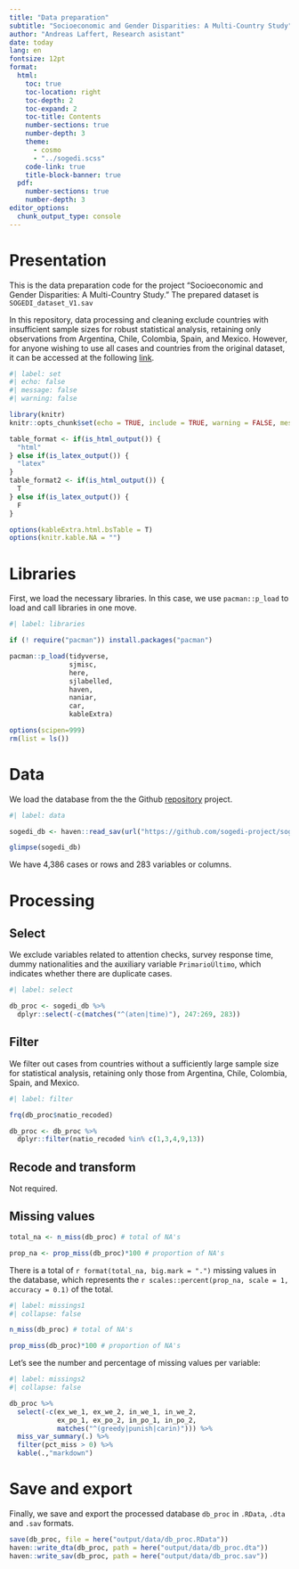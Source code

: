 ```yaml
---
title: "Data preparation"
subtitle: "Socioeconomic and Gender Disparities: A Multi-Country Study"
author: "Andreas Laffert, Research asistant"
date: today
lang: en
fontsize: 12pt
format:
  html:
    toc: true
    toc-location: right
    toc-depth: 2
    toc-expand: 2
    toc-title: Contents
    number-sections: true
    number-depth: 3
    theme:
      - cosmo
      - "../sogedi.scss"
    code-link: true
    title-block-banner: true
  pdf:
    number-sections: true
    number-depth: 3
editor_options: 
  chunk_output_type: console
---
```


# Presentation

This is the data preparation code for the project "Socioeconomic and Gender Disparities: A Multi-Country Study." The prepared dataset is `SOGEDI_dataset_V1.sav`

In this repository, data processing and cleaning exclude countries with insufficient sample sizes for robust statistical analysis, retaining only observations from Argentina, Chile, Colombia, Spain, and Mexico. However, for anyone wishing to use all cases and countries from the original dataset, it can be accessed at the following [link](https://osf.io/nv6rs/).

```r
#| label: set
#| echo: false
#| message: false
#| warning: false

library(knitr)
knitr::opts_chunk$set(echo = TRUE, include = TRUE, warning = FALSE, message = FALSE)

table_format <- if(is_html_output()) {
  "html"
} else if(is_latex_output()) {
  "latex"
}
table_format2 <- if(is_html_output()) {
  T
} else if(is_latex_output()) {
  F
}

options(kableExtra.html.bsTable = T)
options(knitr.kable.NA = "")
```

# Libraries

First, we load the necessary libraries. In this case, we use `pacman::p_load` to load and call libraries in one move.

```r
#| label: libraries

if (! require("pacman")) install.packages("pacman")

pacman::p_load(tidyverse,
               sjmisc, 
               here,
               sjlabelled,
               haven,
               naniar,
               car,
               kableExtra)

options(scipen=999)
rm(list = ls())

```

# Data

We load the database from the the Github [repository](https://github.com/sogedi-project/sogedi-data/tree/main/input/data) project. 

```r
#| label: data

sogedi_db <- haven::read_sav(url("https://github.com/sogedi-project/sogedi-data/raw/refs/heads/main/input/data/original/SOGEDI_dataset_V1.sav"), user_na = T)

glimpse(sogedi_db)
```

We have 4,386 cases or rows and 283 variables or columns.

# Processing

## Select

We exclude variables related to attention checks, survey response time, dummy nationalities and the auxiliary variable `PrimarioÚltimo`, which indicates whether there are duplicate cases.

```r
#| label: select

db_proc <- sogedi_db %>% 
  dplyr::select(-c(matches("^(aten|time)"), 247:269, 283))

```

## Filter

We filter out cases from countries without a sufficiently large sample size for statistical analysis, retaining only those from Argentina, Chile, Colombia, Spain, and Mexico.

```r
#| label: filter

frq(db_proc$natio_recoded)

db_proc <- db_proc %>% 
  dplyr::filter(natio_recoded %in% c(1,3,4,9,13)) 

```

## Recode and transform

Not required.

## Missing values

```r
total_na <- n_miss(db_proc) # total of NA's

prop_na <- prop_miss(db_proc)*100 # proportion of NA's

```

There is a total of `r format(total_na, big.mark = ".")` missing values in the database, which represents the `r scales::percent(prop_na, scale = 1, accuracy = 0.1)` of the total.

```r
#| label: missings1
#| collapse: false

n_miss(db_proc) # total of NA's

prop_miss(db_proc)*100 # proportion of NA's
```

Let's see the number and percentage of missing values per variable:

```r
#| label: missings2
#| collapse: false

db_proc %>% 
  select(-c(ex_we_1, ex_we_2, in_we_1, in_we_2, 
            ex_po_1, ex_po_2, in_po_1, in_po_2,
            matches("^(greedy|punish|carin)"))) %>% 
  miss_var_summary(.) %>% 
  filter(pct_miss > 0) %>% 
  kable(.,"markdown") 
```

# Save and export

Finally, we save and export the processed database `db_proc` in `.RData`, `.dta` and `.sav` formats.

```r
save(db_proc, file = here("output/data/db_proc.RData"))
haven::write_dta(db_proc, path = here("output/data/db_proc.dta"))
haven::write_sav(db_proc, path = here("output/data/db_proc.sav"))
```

